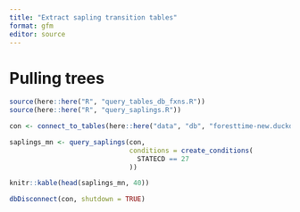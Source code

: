 ```yaml
---
title: "Extract sapling transition tables"
format: gfm
editor: source
---
```


# Pulling trees


```r

source(here::here("R", "query_tables_db_fxns.R"))
source(here::here("R", "query_saplings.R"))

con <- connect_to_tables(here::here("data", "db", "foresttime-new.duckdb"))

```

```r

saplings_mn <- query_saplings(con, 
                              conditions = create_conditions(
                                STATECD == 27
                              ))

```

```r

knitr::kable(head(saplings_mn, 40))

```


```r

dbDisconnect(con, shutdown = TRUE)

```


